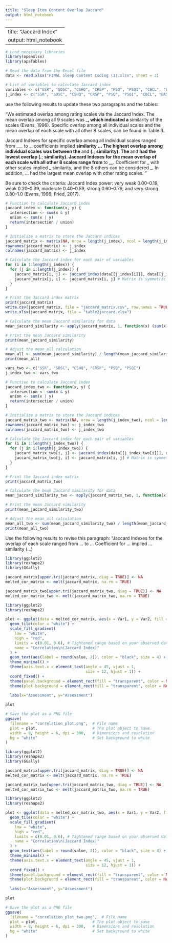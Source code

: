 ---
title: "Sleep Item Content Overlap Jaccard"
output: html_notebook
---
---
title: "Jaccard Index"
output: html_notebook
---



```{r}

# Load necessary libraries
library(openxlsx)
library(apaTables)

```

```{r}

# Read the data from the Excel file
data <- read.xlsx("FINAL Sleep Content Coding (1).xlsx", sheet = 3)

# List of variables to calculate Jaccard index
variables <- c("SSR", "SDSC", "CSHQ", "CRSP", "PSQ", "PSQI", "CBCL", "BASC-3-PR", "PGBI", "CASI")
j_index <- c("SSR", "SDSC", "CSHQ", "CRSP", "PSQ", "PSQI", "CBCL", "BASC-3-PR", "PGBI", "CASI")

```


use the following results to update these two paragraphs and the tables: 

"We estimated overlap among rating scales via the Jaccard Index. The mean overlap among all 9 scales was ___, which indicated a __ similarity of the scales (Evans, 1996). Specific overlap among all individual scales and the mean overlap of each scale with all other 8 scales, can be found in Table 3. 

Jaccard Indexes for specific overlap among all individual scales ranged from ___ to ___. __ coefficients implied __ similarity ... The highest overlap among individual scales was between the __ and __ (.__; __ similarity). The __ and __ had the lowest overlap (.__; __ similarity). Jaccard Indexes for the mean overlap of each scale with all other 8 scales range from __ to __. Coefficient for _ with other scales implied _ similarity, and the 8 others can be considered _. In addition, ... had the largest mean overlap with other rating scales. "

Be sure to check the criteria: Jaccard Index power: very weak 0.00–0.19, weak 0.20–0.39, moderate 0.40–0.59, strong 0.60–0.79, and very strong 0.80–1.0 (Evans, 1996; Fried, 2017). 



```{r}

# Function to calculate Jaccard index
jaccard_index <- function(x, y) {
  intersection <- sum(x & y)
  union <- sum(x | y)
  return(intersection / union)
}

# Initialize a matrix to store the Jaccard indices
jaccard_matrix <- matrix(NA, nrow = length(j_index), ncol = length(j_index))
rownames(jaccard_matrix) <- j_index
colnames(jaccard_matrix) <- j_index

# Calculate the Jaccard index for each pair of variables
for (i in 1:length(j_index)) {
  for (j in i:length(j_index)) {
    jaccard_matrix[i, j] <- jaccard_index(data[[j_index[i]]], data[[j_index[j]]])
    jaccard_matrix[j, i] <- jaccard_matrix[i, j] # Matrix is symmetric
  }
}

# Print the Jaccard index matrix
print(jaccard_matrix)
write.csv(jaccard_matrix, file = "jaccard_matrix.csv", row.names = TRUE)
write.xlsx(jaccard_matrix, file = "table2jaccard.xlsx")
```



```{r}

# Calculate the mean Jaccard similarity for data
mean_jaccard_similarity <- apply(jaccard_matrix, 1, function(x) (sum(x) - 1) / (length(x) - 1))

# Print the mean Jaccard similarity
print(mean_jaccard_similarity)

# Adjust the mean_all calculation
mean_all <- sum(mean_jaccard_similarity) / length(mean_jaccard_similarity)
print(mean_all)

```

```{r}
vars_two <- c("SSR", "SDSC", "CSHQ", "CRSP", "PSQ", "PSQI")
j_index_two <- vars_two
```

```{r}
# Function to calculate Jaccard index
jaccard_index_two <- function(x, y) {
  intersection <- sum(x & y)
  union <- sum(x | y)
  return(intersection / union)
}

# Initialize a matrix to store the Jaccard indices
jaccard_matrix_two <- matrix(NA, nrow = length(j_index_two), ncol = length(j_index_two))
rownames(jaccard_matrix_two) <- j_index_two
colnames(jaccard_matrix_two) <- j_index_two

# Calculate the Jaccard index for each pair of variables
for (i in 1:length(j_index_two)) {
  for (j in i:length(j_index_two)) {
    jaccard_matrix_two[i, j] <- jaccard_index(data[[j_index_two[i]]], data[[j_index_two[j]]])
    jaccard_matrix_two[j, i] <- jaccard_matrix[i, j] # Matrix is symmetric
  }
}

# Print the Jaccard index matrix
print(jaccard_matrix_two)
```

```{r}

# Calculate the mean Jaccard similarity for data
mean_jaccard_similarity_two <- apply(jaccard_matrix_two, 1, function(x) (sum(x) - 1) / (length(x) - 1))

# Print the mean Jaccard similarity
print(mean_jaccard_similarity_two)

# Adjust the mean_all calculation
mean_all_two <- sum(mean_jaccard_similarity_two) / length(mean_jaccard_similarity_two)
print(mean_all_two)

```
Use the following results to revise this paragraph: "Jaccard Indexes for the overlap of each scale ranged from ... to ... Coefficient for ... implied ... similarity (...)

```{r}
library(ggplot2)
library(reshape2)
library(GGally)
```

```{R}
jaccard_matrix[upper.tri(jaccard_matrix, diag = TRUE)] <- NA
melted_cor_matrix <- melt(jaccard_matrix, na.rm = TRUE)

jaccard_matrix_two[upper.tri(jaccard_matrix_two, diag = TRUE)] <- NA
melted_cor_matrix_two <- melt(jaccard_matrix_two, na.rm = TRUE)
```


```{R}
library(ggplot2)
library(reshape2)

plot <- ggplot(data = melted_cor_matrix, aes(x = Var1, y = Var2, fill = value)) +
  geom_tile(color = "white") +
  scale_fill_gradient(
    low = "white", 
    high = "red", 
    limits = c(0.01, 0.6), # Tightened range based on your observed data
    name = "Correlation\n(Jaccard Index)"
  ) +
  geom_text(aes(label = round(value, 2)), color = "black", size = 4) +
  theme_minimal() + 
  theme(axis.text.x = element_text(angle = 45, vjust = 1, 
                                   size = 12, hjust = 1)) +
  coord_fixed() +
  theme(panel.background = element_rect(fill = "transparent", color = NA)) +
  theme(plot.background = element_rect(fill = "transparent", color = NA)) + 
  
  labs(x="Assessment", y="Assessment")

plot

# Save the plot as a PNG file
ggsave(
  filename = "correlation_plot.png",  # File name
  plot = plot,                        # The plot object to save
  width = 8, height = 6, dpi = 300,   # Dimensions and resolution
  bg = "white"                        # Set background to white
)

```

```{r}
library(ggplot2)
library(reshape2)
library(GGally)
```

```{R}
jaccard_matrix[upper.tri(jaccard_matrix, diag = TRUE)] <- NA
melted_cor_matrix <- melt(jaccard_matrix, na.rm = TRUE)

jaccard_matrix_two[upper.tri(jaccard_matrix_two, diag = TRUE)] <- NA
melted_cor_matrix_two <- melt(jaccard_matrix_two, na.rm = TRUE)
```


```{R}
library(ggplot2)
library(reshape2)

plot <- ggplot(data = melted_cor_matrix_two, aes(x = Var1, y = Var2, fill = value)) +
  geom_tile(color = "white") +
  scale_fill_gradient(
    low = "white", 
    high = "red", 
    limits = c(0.01, 0.6), # Tightened range based on your observed data
    name = "Correlation\n(Jaccard Index)"
  ) +
  geom_text(aes(label = round(value, 2)), color = "black", size = 4) +
  theme_minimal() + 
  theme(axis.text.x = element_text(angle = 45, vjust = 1, 
                                   size = 12, hjust = 1)) +
  coord_fixed() +
  theme(panel.background = element_rect(fill = "transparent", color = NA)) +
  theme(plot.background = element_rect(fill = "transparent", color = NA)) + 
  
  labs(x="Assessment", y="Assessment")

plot

# Save the plot as a PNG file
ggsave(
  filename = "correlation_plot_two.png",  # File name
  plot = plot,                        # The plot object to save
  width = 8, height = 6, dpi = 300,   # Dimensions and resolution
  bg = "white"                        # Set background to white
)

```


